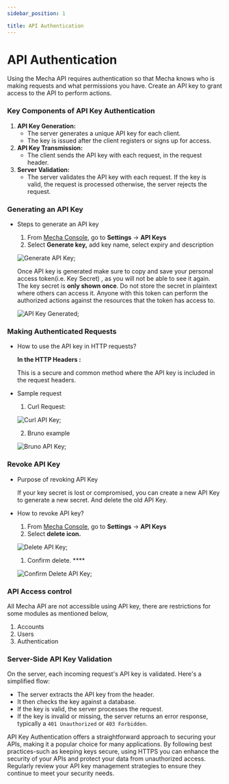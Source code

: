```yaml
---
sidebar_position: 1

title: API Authentication
---
```


# API Authentication

Using the Mecha API requires authentication so that Mecha knows who is making requests and what permissions you have. Create an API key to grant access to the API to perform actions.

### **Key Components of API Key Authentication**

1. **API Key Generation:**
    - The server generates a unique API key for each client.
    - The key is issued after the client registers or signs up for access.
2. **API Key Transmission:**
    - The client sends the API key with each request, in the request header.
3. **Server Validation:**
    - The server validates the API key with each request. If the key is valid, the request is processed otherwise, the server rejects the request.

### **Generating an API Key**

- Steps to generate an API key
    1. From [Mecha Console](https://console.sandbox-v1.mecha.build/settings/api-keys), go to **Settings** → **API Keys**
    2. Select **Generate key,** add key name, select expiry and description
        
    <img src={apiAuth1Url} alt="Generate API Key" />;
        
    
    Once API key is generated make sure to copy and save your personal access token(i.e. Key Secret) , as you will not be able to see it again.
    The key secret is **only shown once**. Do not store the secret in plaintext where others can access it. Anyone with this token can perform the authorized actions against the resources that the token has access to.
    
    <img src={apiAuth2Url} alt="API Key Generated" />;
    

### **Making Authenticated Requests**

- How to use the API key in HTTP requests?
    
    **In the HTTP Headers :**
    
    This is a secure and common method where the API key is included in the request headers.
    
- Sample request
    1. Curl Request:
    
    <img src={apiAuthCurl3Url} alt="Curl API Key" />;
    
    2. Bruno example
    
    <img src={apiAuth3Url} alt="Bruno API Key" />;
    

### **Revoke API Key**

- Purpose of revoking API Key
    
    If your key secret is lost or compromised, you can create a new API Key to generate a new secret. And delete the old API Key.
    
- How to revoke API key?
    1. From [Mecha Console](https://console.sandbox-v1.mecha.build/settings/api-keys), go to **Settings** → **API Keys**
    2. Select **delete icon.**        
    
    <img src={apiAuth4Url} alt="Delete API Key" />;
    
     
    
    1. Confirm delete.       ****
    
    <img src={apiAuth5Url} alt="Confirm Delete API Key" />;
    

### **API Access control**

All Mecha API are not accessible using API key, there are restrictions for some modules as mentioned below,
1. Accounts
2. Users
3. Authentication

### **Server-Side API Key Validation**

On the server, each incoming request's API key is validated. Here's a simplified flow:

- The server extracts the API key from the header.
- It then checks the key against a database.
- If the key is valid, the server processes the request.
- If the key is invalid or missing, the server returns an error response, typically a `401 Unauthorized` or `403 Forbidden`.

API Key Authentication offers a straightforward approach to securing your APIs, making it a popular choice for many applications. By following best practices-such as keeping keys secure, using HTTPS you can enhance the security of your APIs and protect your data from unauthorized access. Regularly review your API key management strategies to ensure they continue to meet your security needs.